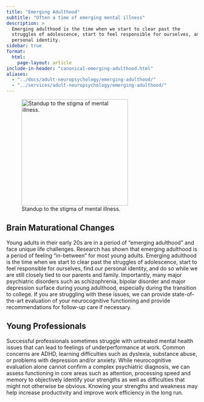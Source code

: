 ```yaml
---
title: "Emerging Adulthood"
subtitle: "Often a time of emerging mental illness"
description: >
  Emerging adulthood is the time when we start to clear past the
  struggles of adolescence, start to feel responsible for ourselves, and find our
  personal identity.
sidebar: true
format:
  html:
    page-layout: article
include-in-header: "canonical-emerging-adulthood.html"
aliases:
  - "../docs/adult-neuropsychology/emerging-adulthood/"
  - "../services/adult-neuropsychology/emerging-adulthood/"
---
```


![Standup to the stigma of mental illness.](mentalhealth1.jpeg "Emerging Adulthood"){width=20em}

## Brain Maturational Changes

Young adults in their early 20s are in a period of “emerging adulthood” and face unique life challenges.  Research has shown that emerging adulthood is a period of feeling “in-between” for most young adults.  Emerging adulthood is the time when we start to clear past the struggles of adolescence, start to feel responsible for ourselves, find our personal identity, and do so while we are still closely tied to our parents and family.  Importantly, many major psychiatric disorders such as schizophrenia, bipolar disorder and major depression surface during young adulthood, especially during the transition to college.  If you are struggling with these issues, we can provide state-of-the-art evaluation of your neurocognitive functioning and provide recommendations for follow-up care if necessary.

## Young Professionals

Successful professionals sometimes struggle with untreated mental health issues that can lead to feelings of underperformance at work.  Common concerns are ADHD, learning difficulties such as dyslexia, substance abuse, or problems with depression and/or anxiety.  While neurocognitive evaluation alone cannot confirm a complex psychiatric diagnosis, we can assess functioning in core areas such as attention, processing speed and memory to objectively identify your strengths as well as difficulties that might not otherwise be obvious.  Knowing your strengths and weakness may help increase productivity and improve work efficiency in the long run.

